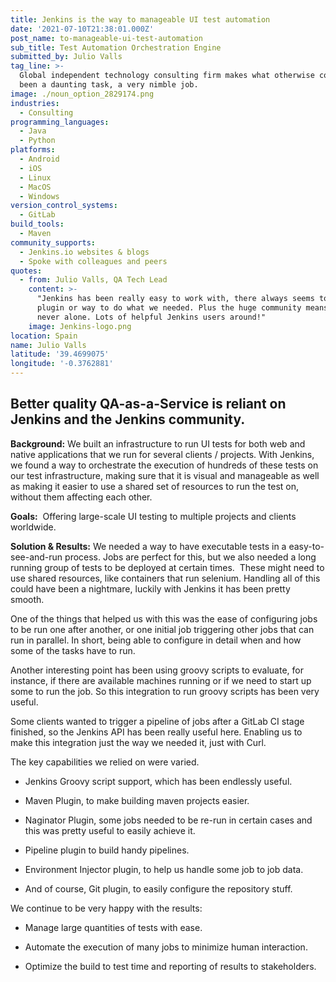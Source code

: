 ```yaml
---
title: Jenkins is the way to manageable UI test automation
date: '2021-07-10T21:38:01.000Z'
post_name: to-manageable-ui-test-automation
sub_title: Test Automation Orchestration Engine
submitted_by: Julio Valls
tag_line: >-
  Global independent technology consulting firm makes what otherwise could have
  been a daunting task, a very nimble job.
image: ./noun_option_2829174.png
industries:
  - Consulting
programming_languages:
  - Java
  - Python
platforms:
  - Android
  - iOS
  - Linux
  - MacOS
  - Windows
version_control_systems:
  - GitLab
build_tools:
  - Maven
community_supports:
  - Jenkins.io websites & blogs
  - Spoke with colleagues and peers
quotes:
  - from: Julio Valls, QA Tech Lead
    content: >-
      "Jenkins has been really easy to work with, there always seems to be a
      plugin or way to do what we needed. Plus the huge community means you're
      never alone. Lots of helpful Jenkins users around!"
    image: Jenkins-logo.png
location: Spain
name: Julio Valls
latitude: '39.4699075'
longitude: '-0.3762881'
---
```

## Better quality QA-as-a-Service is reliant on Jenkins and the Jenkins community.

**Background:** We built an infrastructure to run UI tests for both web and native applications that we run for several clients / projects. With Jenkins, we found a way to orchestrate the execution of hundreds of these tests on our test infrastructure, making sure that it is visual and manageable as well as making it easier to use a shared set of resources to run the test on, without them affecting each other.

**Goals:**  Offering large-scale UI testing to multiple projects and clients worldwide.

<Testimonal idx="0" />

**Solution & Results:** We needed a way to have executable tests in a easy-to-see-and-run process. Jobs are perfect for this, but we also needed a long running group of tests to be deployed at certain times.  These might need to use shared resources, like containers that run selenium. Handling all of this could have been a nightmare, luckily with Jenkins it has been pretty smooth.

One of the things that helped us with this was the ease of configuring jobs to be run one after another, or one initial job triggering other jobs that can run in parallel. In short, being able to configure in detail when and how some of the tasks have to run.

Another interesting point has been using groovy scripts to evaluate, for instance, if there are available machines running or if we need to start up some to run the job. So this integration to run groovy scripts has been very useful.

Some clients wanted to trigger a pipeline of jobs after a GitLab CI stage finished, so the Jenkins API has been really useful here. Enabling us to make this integration just the way we needed it, just with Curl.

The key capabilities we relied on were varied.

-   Jenkins Groovy script support, which has been endlessly useful.

-   Maven Plugin, to make building maven projects easier.

-   Naginator Plugin, some jobs needed to be re-run in certain cases and this was pretty useful to easily achieve it.

-   Pipeline plugin to build handy pipelines.

-   Environment Injector plugin, to help us handle some job to job data.

-   And of course, Git plugin, to easily configure the repository stuff.

We continue to be very happy with the results:

-   Manage large quantities of tests with ease.

-   Automate the execution of many jobs to minimize human interaction.

-   Optimize the build to test time and reporting of results to stakeholders.
